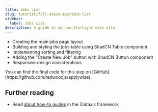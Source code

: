 ```yaml
---
title: Jobs List
slug: tutorial/full-stack-app/jobs-list
sidebar:
  label: Jobs List
description: A guide in my new Starlight docs site.
---
```



- Creating the main jobs page layout
- Building and styling the jobs table using ShadCN Table component
- Implementing sorting and filtering
- Adding the "Create New Job" button with ShadCN Button component
- Responsive design considerations

<Aside type="tip" title="Code on GitHub">
You can find the final code for this step on [GitHub](https://github.com/redwoodjs/applywize).
</Aside>

## Further reading

- Read [about how-to guides](https://diataxis.fr/how-to-guides/) in the Diátaxis framework
